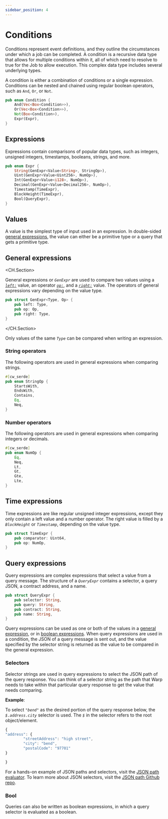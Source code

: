 ```yaml
---
sidebar_position: 4
---
```



# Conditions

Conditions represent event definitions, and they outline the circumstances under which a job can be completed. A condition is a recursive data type that allows for multiple conditions within it, all of which need to resolve to true for the Job to allow execution. This complex data type includes several underlying types.

A condition is either a combination of conditions or a single expression. Conditions can be nested and chained using regular boolean operators, such as `And`, `Or`, or `Not`. 

```rust
pub enum Condition {
    And(Vec<Box<Condition>>),
    Or(Vec<Box<Condition>>),
    Not(Box<Condition>),
    Expr(Expr),
}
```

## Expressions

Expressions contain comparisons of popular data types, such as integers, unsigned integers, timestamps, booleans, strings, and more.

```rust keeper.rs
pub enum Expr {
    String(GenExpr<Value<String>, StringOp>),
    Uint(GenExpr<Value<Uint256>, NumOp>),
    Int(GenExpr<Value<i128>, NumOp>),
    Decimal(GenExpr<Value<Decimal256>, NumOp>),
    Timestamp(TimeExpr),
    BlockHeight(TimeExpr),
    Bool(QueryExpr),
}
```

## Values

A value is the simplest type of input used in an expression. In double-sided [general expressions](#general-expressions), the value can either be a primitive type or a query that gets a primitive type. 

## General expressions

<CH.Section>

General expressions or _`GenExpr`_ are used to compare two values using a [_`left:`_](focus://2) value, an operator [_`op:`_](focus://3), and a [_`right:`_](focus://4) value. The operators of general expressions vary depending on the value type. 

```rust keeper.rs
pub struct GenExpr<Type, Op> {
    pub left: Type,
    pub op: Op,
    pub right: Type,
}
```

</CH.Section>


<Admonition type="tip" icon="✅" title="Comparing values">

Only values of the same _`Type`_ can be compared when writing an expression. 

</Admonition>



### String operators

The following operators are used in general expressions when comparing strings. 

```rust keeper.rs
#[cw_serde]
pub enum StringOp {
    StartsWith,
    EndsWith,
    Contains,
    Eq,
    Neq,
}
```

### Number operators

The following operators are used in general expressions when comparing integers or decimals. 

```rust keeper.rs
#[cw_serde]
pub enum NumOp {
    Eq,
    Neq,
    Lt,
    Gt,
    Gte,
    Lte,
}
```

## Time expressions

Time expressions are like regular unsigned integer expressions, except they only contain a left value and a number operator. The right value is filled by a _`BlockHeight`_ or _`Timestamp`_, depending on the value type.

```rust keeper.rs
pub struct TimeExpr {
    pub comparator: Uint64,
    pub op: NumOp,
}
```


## Query expressions

Query expressions are complex expressions that select a value from a query message. The structure of a _`QueryExpr`_ contains a selector, a query JSON, a contract address, and a name. 

```rust keeper.rs
pub struct QueryExpr {
    pub selector: String,
    pub query: String,
    pub contract: String,
    pub name: String,
}
```

Query expressions can be used as one or both of the values in a [general expression](#general-expressions), or in [boolean expressions](#bool). When query expressions are used in a condition, the JSON of a query message is sent out, and the value specified by the selector string is returned as the value to be compared in the general expression. 

### Selectors

Selector strings are used in query expressions to select the JSON path of the query response. You can think of a selector string as the path that Warp needs to take within that particular query response to get the value that needs comparing. 

**Example**:

To select _`"bend"`_ as the desired portion of the query response below, the _`$.address.city`_ selector is used. The _`$`_ in the selector refers to the root object/element. 

```javascript example.json
{
"address": {
        "streetAddress": "high street",
        "city": "bend",
        "postalCode": "97701"
}

}
```

For a hands-on example of JSON paths and selectors, visit the [JSON path evaluator](https://jsonpath.com/).
To learn more about JSON selectors, visit the [JSON path Github repo](https://github.com/json-path/JsonPath). 

### Bool

Queries can also be written as boolean expressions, in which a query selector is evaluated as a boolean. 
